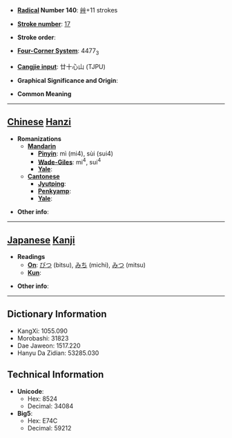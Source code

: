 * '''[[Wiktionary:Chinese radical index| Radical]] Number 140''': [[Wiktionary:Chinese radical index 艸|艸]]+11 strokes

* '''[[Wiktionary:Chinese total strokes index|Stroke number]]''': [[Wiktionary:Chinese total strokes index 17|17]]

* '''Stroke order''': 

* '''[[Wiktionary:Chinese four corner index|Four-Corner System]]''': 4477<sub>3</sub>

* '''[[Wiktionary:Chinese Cangjie index|Cangjie input]]''': 廿十心山 (TJPU)

* '''Graphical Significance and Origin''': 

* '''Common Meaning'''

----

== [[Chinese]] [[Hanzi]] ==

* '''Romanizations'''
** '''[[Mandarin]]'''
*** '''[[Pinyin]]''': mì (mi4), sùi (sui4)
*** '''[[Wade-Giles]]''': mi<sup>4</sup>, sui<sup>4</sup>
*** '''[[Yale]]''': 
** '''[[Cantonese]]'''
*** '''[[Jyutping]]''':
*** '''[[Penkyamp]]''': 
*** '''[[Yale]]''': 

* '''Other info''': 

----

== [[Japanese]] [[Kanji]] ==

* '''Readings'''
** '''[[On]]''': [[びつ]] (bitsu), [[みち]] (michi), [[みつ]] (mitsu)
** '''[[Kun]]''': 

* '''Other info''':  

----

== Dictionary Information ==

* KangXi: 1055.090
* Morobashi: 31823
* Dae Jaweon: 1517.220
* Hanyu Da Zidian: 53285.030

== Technical Information ==

* '''Unicode''':
** Hex: 8524
** Decimal: 34084
* '''Big5''':
** Hex: E74C
** Decimal: 59212